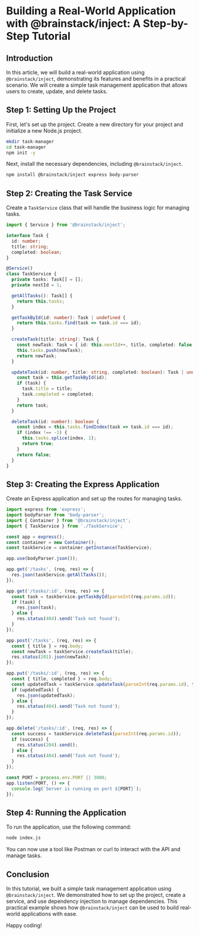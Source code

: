 # Building a Real-World Application with @brainstack/inject: A Step-by-Step Tutorial

## Introduction

In this article, we will build a real-world application using `@brainstack/inject`, demonstrating its features and benefits in a practical scenario. We will create a simple task management application that allows users to create, update, and delete tasks.

## Step 1: Setting Up the Project

First, let's set up the project. Create a new directory for your project and initialize a new Node.js project.

```bash
mkdir task-manager
cd task-manager
npm init -y
```

Next, install the necessary dependencies, including `@brainstack/inject`.

```bash
npm install @brainstack/inject express body-parser
```

## Step 2: Creating the Task Service

Create a `TaskService` class that will handle the business logic for managing tasks.

```typescript
import { Service } from '@brainstack/inject';

interface Task {
  id: number;
  title: string;
  completed: boolean;
}

@Service()
class TaskService {
  private tasks: Task[] = [];
  private nextId = 1;

  getAllTasks(): Task[] {
    return this.tasks;
  }

  getTaskById(id: number): Task | undefined {
    return this.tasks.find(task => task.id === id);
  }

  createTask(title: string): Task {
    const newTask: Task = { id: this.nextId++, title, completed: false };
    this.tasks.push(newTask);
    return newTask;
  }

  updateTask(id: number, title: string, completed: boolean): Task | undefined {
    const task = this.getTaskById(id);
    if (task) {
      task.title = title;
      task.completed = completed;
    }
    return task;
  }

  deleteTask(id: number): boolean {
    const index = this.tasks.findIndex(task => task.id === id);
    if (index !== -1) {
      this.tasks.splice(index, 1);
      return true;
    }
    return false;
  }
}
```

## Step 3: Creating the Express Application

Create an Express application and set up the routes for managing tasks.

```typescript
import express from 'express';
import bodyParser from 'body-parser';
import { Container } from '@brainstack/inject';
import { TaskService } from './TaskService';

const app = express();
const container = new Container();
const taskService = container.getInstance(TaskService);

app.use(bodyParser.json());

app.get('/tasks', (req, res) => {
  res.json(taskService.getAllTasks());
});

app.get('/tasks/:id', (req, res) => {
  const task = taskService.getTaskById(parseInt(req.params.id));
  if (task) {
    res.json(task);
  } else {
    res.status(404).send('Task not found');
  }
});

app.post('/tasks', (req, res) => {
  const { title } = req.body;
  const newTask = taskService.createTask(title);
  res.status(201).json(newTask);
});

app.put('/tasks/:id', (req, res) => {
  const { title, completed } = req.body;
  const updatedTask = taskService.updateTask(parseInt(req.params.id), title, completed);
  if (updatedTask) {
    res.json(updatedTask);
  } else {
    res.status(404).send('Task not found');
  }
});

app.delete('/tasks/:id', (req, res) => {
  const success = taskService.deleteTask(parseInt(req.params.id));
  if (success) {
    res.status(204).send();
  } else {
    res.status(404).send('Task not found');
  }
});

const PORT = process.env.PORT || 3000;
app.listen(PORT, () => {
  console.log(`Server is running on port ${PORT}`);
});
```

## Step 4: Running the Application

To run the application, use the following command:

```bash
node index.js
```

You can now use a tool like Postman or curl to interact with the API and manage tasks.

## Conclusion

In this tutorial, we built a simple task management application using `@brainstack/inject`. We demonstrated how to set up the project, create a service, and use dependency injection to manage dependencies. This practical example shows how `@brainstack/inject` can be used to build real-world applications with ease.

Happy coding!